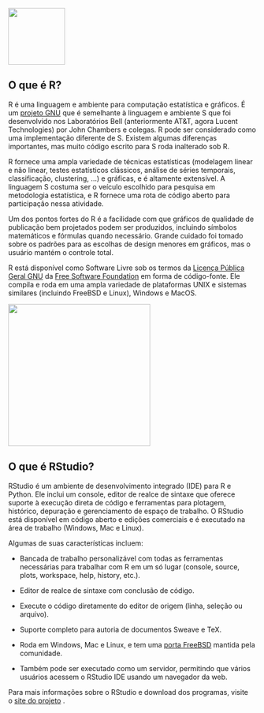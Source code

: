 ![](images/Rlogo.png){width="115"}

## O que é R?

R é uma linguagem e ambiente para computação estatística e gráficos. É um [projeto GNU](http://www.gnu.org/) que é semelhante à linguagem e ambiente S que foi desenvolvido nos Laboratórios Bell (anteriormente AT&T, agora Lucent Technologies) por John Chambers e colegas. R pode ser considerado como uma implementação diferente de S. Existem algumas diferenças importantes, mas muito código escrito para S roda inalterado sob R.

R fornece uma ampla variedade de técnicas estatísticas (modelagem linear e não linear, testes estatísticos clássicos, análise de séries temporais, classificação, clustering, ...) e gráficas, e é altamente extensível. A linguagem S costuma ser o veículo escolhido para pesquisa em metodologia estatística, e R fornece uma rota de código aberto para participação nessa atividade.

Um dos pontos fortes do R é a facilidade com que gráficos de qualidade de publicação bem projetados podem ser produzidos, incluindo símbolos matemáticos e fórmulas quando necessário. Grande cuidado foi tomado sobre os padrões para as escolhas de design menores em gráficos, mas o usuário mantém o controle total.

R está disponível como Software Livre sob os termos da [Licença Pública Geral GNU](https://www.r-project.org/COPYING) da [Free Software Foundation](http://www.gnu.org/) em forma de código-fonte. Ele compila e roda em uma ampla variedade de plataformas UNIX e sistemas similares (incluindo FreeBSD e Linux), Windows e MacOS.

![](images/RStudio-Logo-Flat.png){width="288"}

## O que é RStudio?

RStudio é um ambiente de desenvolvimento integrado (IDE) para R e Python. Ele inclui um console, editor de realce de sintaxe que oferece suporte à execução direta de código e ferramentas para plotagem, histórico, depuração e gerenciamento de espaço de trabalho. O RStudio está disponível em código aberto e edições comerciais e é executado na área de trabalho (Windows, Mac e Linux).

Algumas de suas características incluem:

-   Bancada de trabalho personalizável com todas as ferramentas necessárias para trabalhar com R em um só lugar (console, source, plots, workspace, help, history, etc.).

-   Editor de realce de sintaxe com conclusão de código.

-   Execute o código diretamente do editor de origem (linha, seleção ou arquivo).

-   Suporte completo para autoria de documentos Sweave e TeX.

-   Roda em Windows, Mac e Linux, e tem uma [porta FreeBSD](https://www.freshports.org/devel/RStudio/) mantida pela comunidade.

-   Também pode ser executado como um servidor, permitindo que vários usuários acessem o RStudio IDE usando um navegador da web.

Para mais informações sobre o RStudio e download dos programas, visite o [site do projeto](http://www.posit.co/) .
